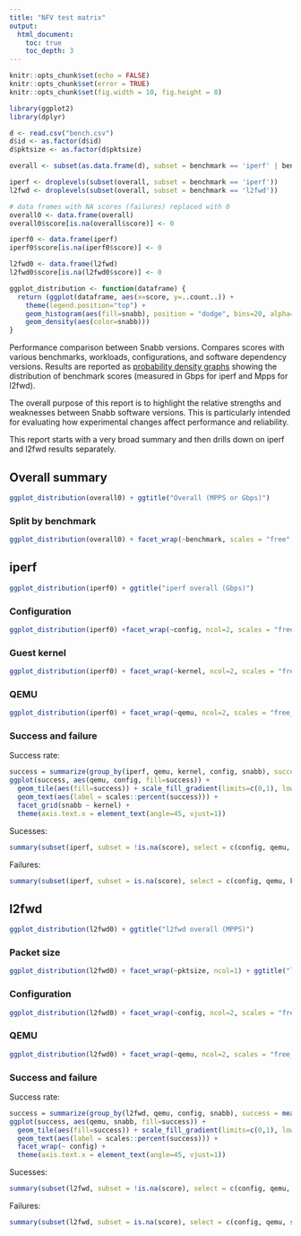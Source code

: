 ```yaml
---
title: "NFV test matrix"
output:
  html_document:
    toc: true
    toc_depth: 3
---
```


```r
knitr::opts_chunk$set(echo = FALSE)
knitr::opts_chunk$set(error = TRUE)
knitr::opts_chunk$set(fig.width = 10, fig.height = 8)
```

```r
library(ggplot2)
library(dplyr)
```
```r
d <- read.csv("bench.csv")
d$id <- as.factor(d$id)
d$pktsize <- as.factor(d$pktsize)

overall <- subset(as.data.frame(d), subset = benchmark == 'iperf' | benchmark == 'l2fwd')

iperf <- droplevels(subset(overall, subset = benchmark == 'iperf'))
l2fwd <- droplevels(subset(overall, subset = benchmark == 'l2fwd'))

# data frames with NA scores (failures) replaced with 0
overall0 <- data.frame(overall)
overall0$score[is.na(overall$score)] <- 0

iperf0 <- data.frame(iperf)
iperf0$score[is.na(iperf0$score)] <- 0

l2fwd0 <- data.frame(l2fwd)
l2fwd0$score[is.na(l2fwd0$score)] <- 0

ggplot_distribution <- function(dataframe) {
  return (ggplot(dataframe, aes(x=score, y=..count..)) +
    theme(legend.position="top") +
    geom_histogram(aes(fill=snabb), position = "dodge", bins=20, alpha=0.5) +
    geom_density(aes(color=snabb)))
}


```

Performance comparison between Snabb versions. Compares scores with various benchmarks, workloads, configurations, and software dependency versions. Results are reported as [probability density graphs](https://en.wikipedia.org/wiki/Probability_density_function) showing the distribution of benchmark scores (measured in Gbps for iperf and Mpps for l2fwd).

The overall purpose of this report is to highlight the relative strengths and weaknesses between Snabb software versions. This is particularly intended for evaluating how experimental changes affect performance and reliability.

This report starts with a very broad summary and then drills down on iperf and l2fwd results separately.

## Overall summary

```r
ggplot_distribution(overall0) + ggtitle("Overall (MPPS or Gbps)")
```

### Split by benchmark

```r
ggplot_distribution(overall0) + facet_wrap(~benchmark, scales = "free", ncol = 1, shrink = TRUE) + ggtitle("By benchmark (MPPS or Gbps)")
```

## iperf

```r
ggplot_distribution(iperf0) + ggtitle("iperf overall (Gbps)")
```

### Configuration

```r
ggplot_distribution(iperf0) +facet_wrap(~config, ncol=2, scales = "free_y", shrink = TRUE) + ggtitle("iperf by configuration (Gbps)")
```

### Guest kernel

```r
ggplot_distribution(iperf0) + facet_wrap(~kernel, ncol=2, scales = "free_y", shrink = TRUE) + ggtitle("iperf by guest kernel (Gbps)")
```

### QEMU

```r
ggplot_distribution(iperf0) + facet_wrap(~qemu, ncol=2, scales = "free_y", shrink = TRUE) + ggtitle("iperf by qemu (Gbps)")
```

### Success and failure

Success rate:

```r
success = summarize(group_by(iperf, qemu, kernel, config, snabb), success = mean(!is.na(score)))
ggplot(success, aes(qemu, config, fill=success)) +
  geom_tile(aes(fill=success)) + scale_fill_gradient(limits=c(0,1), low="red", high="white") +
  geom_text(aes(label = scales::percent(success))) +
  facet_grid(snabb ~ kernel) +
  theme(axis.text.x = element_text(angle=45, vjust=1))
```

Sucesses:

```r
summary(subset(iperf, subset = !is.na(score), select = c(config, qemu, kernel)))
```

Failures:

```r
summary(subset(iperf, subset = is.na(score), select = c(config, qemu, kernel)))
```

## l2fwd

```r
ggplot_distribution(l2fwd0) + ggtitle("l2fwd overall (MPPS)")
```

### Packet size

```r
ggplot_distribution(l2fwd0) + facet_wrap(~pktsize, ncol=1) + ggtitle("l2fwd by packet size (MPPS)")
```

### Configuration

```r
ggplot_distribution(l2fwd0) + facet_wrap(~config, ncol=2, scales = "free_y", shrink = TRUE) + ggtitle("l2fwd by configuration (MPPS)")
```

### QEMU

```r
ggplot_distribution(l2fwd0) + facet_wrap(~qemu, ncol=2, scales = "free_y", shrink = TRUE) + ggtitle("l2fwd by QEMU (MPPS)")
```

### Success and failure

Success rate:

```r
success = summarize(group_by(l2fwd, qemu, config, snabb), success = mean(!is.na(score)))
ggplot(success, aes(qemu, snabb, fill=success)) +
  geom_tile(aes(fill=success)) + scale_fill_gradient(limits=c(0,1), low="red", high="white") +
  geom_text(aes(label = scales::percent(success))) +
  facet_wrap(~ config) +
  theme(axis.text.x = element_text(angle=45, vjust=1))
```

Sucesses:

```r
summary(subset(l2fwd, subset = !is.na(score), select = c(config, qemu, snabb, pktsize)))
```

Failures:

```r
summary(subset(l2fwd, subset = is.na(score), select = c(config, qemu, snabb, pktsize)))
```
